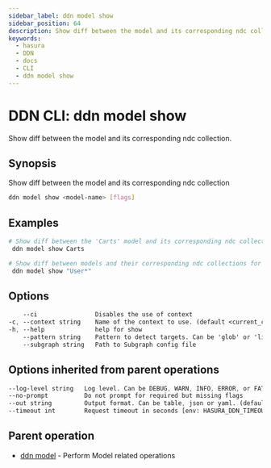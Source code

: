 ```yaml
---
sidebar_label: ddn model show
sidebar_position: 64
description: Show diff between the model and its corresponding ndc collection using the DDN CLI
keywords:
  - hasura
  - DDN
  - docs
  - CLI
  - ddn model show
---
```


# DDN CLI: ddn model show

Show diff between the model and its corresponding ndc collection.

## Synopsis

Show diff between the model and its corresponding ndc collection

```bash
ddn model show <model-name> [flags]
```

## Examples

```bash
# Show diff between the 'Carts' model and its corresponding ndc collection
 ddn model show Carts

# Show diff between models and their corresponding ndc collections for all models matching glob pattern 'User*'
 ddn model show "User*"
```

## Options

```sass
    --ci                Disables the use of context
-c, --context string    Name of the context to use. (default <current_context>)
-h, --help              help for show
    --pattern string    Pattern to detect targets. Can be 'glob' or 'literal'. (default "glob")
    --subgraph string   Path to Subgraph config file
```

## Options inherited from parent operations

```sass
--log-level string   Log level. Can be DEBUG, WARN, INFO, ERROR, or FATAL. (default "INFO")
--no-prompt          Do not prompt for required but missing flags
--out string         Output format. Can be table, json or yaml. (default "table")
--timeout int        Request timeout in seconds [env: HASURA_DDN_TIMEOUT] (default 100)
```

## Parent operation

- [ddn model](/cli/commands/ddn_model) - Perform Model related operations
